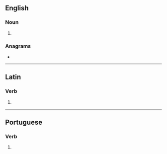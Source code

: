 ==English==

===Noun===
{{head|en|noun form}}

# {{plural of|transire|lang=en}}

===Anagrams===
* {{anagrams|en|a=aeinrrsst|arrestins|restrains|strainers|tarriness}}

----

==Latin==

===Verb===
{{la-verb-form|trānsīrēs}}

# {{inflection of|trānseō||2|s|impf|actv|subj|lang=la}}

----

==Portuguese==

===Verb===
{{head|pt|verb form}}

# {{pt-verb-form-of|transir}}